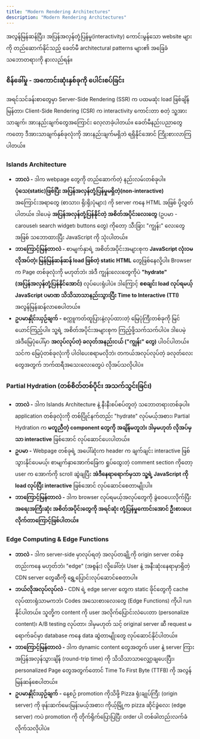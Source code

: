 ```yaml
---
title: "Modern Rendering Architectures"
description: "Modern Rendering Architectures"
---
```



<Aside title="ရည်ရွယ်ချက်">
အလွန်မြန်ဆန်ပြီး၊ အပြန်အလှန်တုံ့ပြန်မှု(interactivity) ကောင်းမွန်သော website များကို တည်ဆောက်နိုင်သည့် ခေတ်မီ architectural patterns များ၏ အခြေခံသဘောတရားကို နားလည်ရန်။
</Aside>

### စိန်ခေါ်မှု - အကောင်းဆုံးနှစ်ခုကို ပေါင်းစပ်ခြင်း
အရင်သင်ခန်းစာတွေမှာ Server-Side Rendering (SSR) က ပထမဆုံး load ဖြစ်ချိန်မြန်တာ၊ Client-Side Rendering (CSR) က interactivity ကောင်းတာ စတဲ့ သူ့အားသာချက်၊ အားနည်းချက်တွေအကြောင်း လေ့လာခဲ့ပါတယ်။ ခေတ်မီနည်းပညာတွေကတော့ ဒီအားသာချက်နှစ်ခုလုံးကို အားနည်းချက်မရှိဘဲ ရရှိနိုင်အောင် ကြိုးစားလာကြပါတယ်။

### Islands Architecture
- **ဘာလဲ -** ဒါက webpage တွေကို တည်ဆောက်တဲ့ နည်းလမ်းတစ်ခုပါ။ **ပုံသေ(static)ဖြစ်ပြီး အပြန်အလှန်တုံ့ပြန်မှုမရှိတဲ့(non-interactive)** အကြောင်းအရာတွေ (စာသား၊ ရိုးရိုးပုံများ) ကို server ကနေ HTML အဖြစ် ပို့လွှတ်ပါတယ်။ ဒါပေမဲ့ **အပြန်အလှန်တုံ့ပြန်နိုင်တဲ့ အစိတ်အပိုင်းလေးတွေ** (ဥပမာ - carousel၊ search widget၊ buttons တွေ) ကိုတော့ သီးခြား "ကျွန်း" လေးတွေအဖြစ် သဘောထားပြီး JavaScript ကို သုံးပါတယ်။
- **ဘာကြောင့်မြန်တာလဲ -** စာမျက်နှာရဲ့ အစိတ်အပိုင်းအများစုက **JavaScript လုံးဝမလိုအပ်တဲ့၊ မြန်မြန်ဆန်ဆန် load ဖြစ်တဲ့ static HTML** တွေဖြစ်နေလို့ပါ။ Browser က Page တစ်ခုလုံးကို မဟုတ်ဘဲ၊ အဲဒီ ကျွန်းလေးတွေကိုပဲ **"hydrate" (အပြန်အလှန်တုံ့ပြန်နိုင်အောင်)** လုပ်ပေးရုံပါပဲ။ ဒါကြောင့် **စစချင်း load လုပ်ရမယ့် JavaScript ပမာဏ သိသိသာသာနည်းသွားပြီး Time to Interactive (TTI)** အလွန်မြန်ဆန်လာစေပါတယ်။
- **ဥပမာနှိုင်းယှဉ်ချက် -** စက္ကူကတ်ထူပြားနဲ့လုပ်ထားတဲ့ မြေပုံကြီးတစ်ခုကို မြင်ယောင်ကြည့်ပါ။ သူ့ရဲ့ အစိတ်အပိုင်းအများစုက ကြည့်ဖို့သက်သက်ပါပဲ။ ဒါပေမဲ့ အဲဒီမြေပုံပေါ်မှာ **အလုပ်လုပ်တဲ့ ခလုတ်အနည်းငယ် ("ကျွန်း" တွေ)** ပါဝင်ပါတယ်။ သင်က မြေပုံတစ်ခုလုံးကို ပါဝါပေးစရာမလိုဘဲ၊ တကယ်အလုပ်လုပ်တဲ့ ခလုတ်လေးတွေအတွက် ဘက်ထရီအသေးလေးတွေပဲ လိုအပ်သလိုပါပဲ။

<ContentImage src={islandArchitecture} alt="Island Architecture" height={500}/>

### Partial Hydration (တစ်စိတ်တစ်ပိုင်း အသက်သွင်းခြင်း)
- **ဘာလဲ -** ဒါက Islands Architecture နဲ့ နီးနီးစပ်စပ်တူတဲ့ သဘောတရားတစ်ခုပါ။ application တစ်ခုလုံးကို တစ်ပြိုင်နက်တည်း "hydrate" လုပ်မယ့်အစား၊ Partial Hydration က **မတူညီတဲ့ component တွေကို အချိန်မတူဘဲ၊ ဒါမှမဟုတ် လိုအပ်မှသာ interactive** ဖြစ်အောင် လုပ်ဆောင်ပေးပါတယ်။
- **ဥပမာ -** Webpage တစ်ခုရဲ့ အပေါ်ဆုံးက header က ချက်ချင်း interactive ဖြစ်သွားနိုင်ပေမယ့်၊ စာမျက်နှာအောက်ခြေက ရှုပ်ထွေးတဲ့ comment section ကိုတော့ user က အောက်ကို scroll ဆွဲချပြီး **အဲဒီနေရာရောက်မှသာ သူ့ရဲ့ JavaScript ကို load လုပ်ပြီး interactive** ဖြစ်အောင် လုပ်ဆောင်စေတာမျိုးပါ။
- **ဘာကြောင့်မြန်တာလဲ -** ဒါက browser လုပ်ရမယ့်အလုပ်တွေကို ခွဲဝေပေးလိုက်ပြီး **အရေးအကြီးဆုံး အစိတ်အပိုင်းတွေကို အရင်ဆုံး တုံ့ပြန်မှုကောင်းအောင် ဦးစားပေးလိုက်တာကြောင့်ဖြစ်ပါတယ်။**

### Edge Computing & Edge Functions
- **ဘာလဲ -** ဒါက server-side မှာလုပ်ရတဲ့ အလုပ်တချို့ကို origin server တစ်ခုတည်းကနေ မဟုတ်ဘဲ၊ "edge" (အစွန်း) လို့ခေါ်တဲ့၊ User နဲ့ အနီးဆုံးနေရာမှာရှိတဲ့ CDN server တွေဆီကို ရွှေ့ပြောင်းလုပ်ဆောင်စေတာပါ။
- **ဘယ်လိုအလုပ်လုပ်လဲ -** CDN ရဲ့ edge server တွေက static ဖိုင်တွေကို cache လုပ်ထားရုံသာမကဘဲ၊ Codes အသေးစားလေးတွေ (Edge Functions) ကိုပါ run နိုင်ပါတယ်။ သူတို့က content ကို user အလိုက်ပြောင်းလဲပေးတာ (personalize content)၊ A/B testing လုပ်တာ၊ ဒါမှမဟုတ် သင့် original server ဆီ request မရောက်ခင်မှာ database ကနေ data ဆွဲတာမျိုးတွေ လုပ်ဆောင်နိုင်ပါတယ်။
- **ဘာကြောင့်မြန်တာလဲ -** ဒါက dynamic content တွေအတွက် user နဲ့ server ကြား အပြန်အလှန်သွားချိန် (round-trip time) ကို သိသိသာသာလျှော့ချပေးပြီး၊ personalized Page တွေအတွက်တောင် Time To First Byte (TTFB) ကို အလွန်မြန်ဆန်စေပါတယ်။
- **ဥပမာနှိုင်းယှဉ်ချက် -** နေ့စဉ် promotion ကိုသိဖို့ Pizza ရုံးချုပ်ကြီး (origin server) ကို ဖုန်းဆက်မေးမြန်းမယ့်အစား၊ ကိုယ့်မြို့က pizza ဆိုင်ခွဲလေး (edge server) ကပဲ promotion ကို တိုက်ရိုက်ပြောပြပြီး order ပါ တစ်ခါတည်းလက်ခံလိုက်သလိုပါပဲ။

<ContentImage src={edgeComputing} alt="Edge Computing" height={500}/>